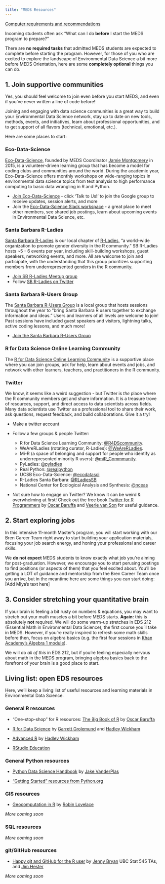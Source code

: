 ```yaml
---
title: "MEDS Resources"
---
```


[Computer requirements and recommendations](https://ucsb-meds.github.io/computer_reqs.html)

Incoming students often ask "What can I do **before** I start the MEDS program to prepare?" 

There are **no required tasks** that admitted MEDS students are expected to complete before starting the program. However, for those of you who are excited to explore the landscape of Environmental Data Science a bit more before MEDS Orientation, here are some **completely optional** things you can do.  

## 1. Join supportive communities

Yes, you should feel welcome to join even before you start MEDS, and even if you've never written a line of code before!

Joining and engaging with data science communities is a great way to build your Environmental Data Science network, stay up to date on new tools, methods, events, and initiatives, learn about professional opportunities, and to get support of all flavors (technical, emotional, etc.). 

Here are some places to start: 

### Eco-Data-Science

[Eco-Data-Science](https://eco-data-science.github.io/), founded by MEDS Coordinator [Jamie Montgomery](https://www.jamiecmontgomery.com/) in 2015, is a volunteer-driven learning group that has become a model for coding clubs and communities around the world. During the academic year, Eco-Data-Science offers monthly workshops on wide-ranging topics in environmental data science topics from text analysis to high performance computing to basic data wrangling in R and Python. 

- [Join Eco-Data-Science](https://eco-data-science.github.io/) - click 'Talk to Us!' to join the Google group to receive updates, session alerts, and more
- Join the [Eco-Data-Science Slack workspace](ecodatascience.slack.com) - a great place to meet other members, see shared job postings, learn about upcoming events in Environmental Data Science, etc.

### Santa Barbara R-Ladies

[Santa Barbara R-Ladies](https://www.meetup.com/rladies-santa-barbara/) is our local chapter of [R-Ladies](https://rladies.org/), "a world-wide organization to promote gender diversity in the R community." SB R-Ladies hosts ~5 - 6 events per year, including skill-building workshops, guest speakers, networking events, and more. All are welcome to join and participate, with the understanding that this group prioritizes supporting members from underrepresented genders in the R community. 

- [Join SB R-Ladies Meetup group](https://www.meetup.com/rladies-santa-barbara/)
- Follow [SB R-Ladies on Twitter](https://twitter.com/RLadiesSB)

### Santa Barbara R-Users Group

The [Santa Barbara R-Users Group](https://www.meetup.com/Santa-Barbara-R-Users-Group/) is a local group that hosts sessions throughout the year to "bring Santa Barbara R users together to exchange information and ideas." Users and learners of all levels are welcome to join! Past sessions have included guest speakers and visitors, lightning talks, active coding lessons, and much more! 

- [Join the Santa Barbara R-Users Group](https://www.meetup.com/Santa-Barbara-R-Users-Group/)

### R for Data Science Online Learning Community

The [R for Data Science Online Learning Community](https://www.rfordatasci.com/) is a supportive place where you can join groups, ask for help, learn about events and jobs, and network with other learners, teachers, and practitioners in the R community.

### Twitter

We know, it seems like a weird suggestion - but Twitter is *the* place where the R community members get and share information. It is a treasure trove of resources, support, and direct access to data scientists across fields. Many data scientists use Twitter as a professional tool to share their work, ask questions, request feedback, and build collaborations. Give it a try! 

- Make a twitter account
- Follow a few groups & people Twitter: 

  - R for Data Science Learning Community: [\@R4DScommunity](https://twitter.com/R4DScommunity). 
  - WeAreRLadies (rotating curator, R-Ladies): [\@WeAreRLadies](https://twitter.com/WeAreRLadies). 
  - Mi-R (a space of belonging and support for people who identify as underrepresented minority R users): [\@miR_Commmunity](https://twitter.com/miR_community). 
  - PyLadies: [\@pyladies](https://twitter.com/pyladies)
  - Real Python: [\@realpython](https://twitter.com/realpython)
  - UCSB Eco-Data-Science: [\@ecodatasci](https://twitter.com/ecodatasci)
  - R-Ladies Santa Barbara: [\@RLadiesSB](https://twitter.com/RLadiesSB)
  - National Center for Ecological Analysis and Synthesis: [\@nceas](https://twitter.com/nceas)
        
- Not sure how to engage on Twitter? We know it can be weird & overwhelming at first! Check out the free book [Twitter for R Programmers](https://www.t4rstats.com/) by [Oscar Baruffa](https://twitter.com/OscarBaruffa) and [Veerle van Son](https://twitter.com/veerlevanson) for useful guidance.

## 2. Start exploring jobs

In this intensive 11-month Master's program, you will start working with our Bren Career Team right away to start building your application materials, focusing your job search energy, and honing your professional and career skills.

We **do not expect** MEDS students to know exactly what job you're aiming for post-graduation. However, we encourage you to start perusing postings to find positions (or aspects of them) that you feel excited about. You'll be getting a LOT of guidance and mentorship from the Bren Career Team once you arrive, but in the meantime here are some things you can start doing: [Add Miya's text here]

## 3. Consider stretching your quantitative brain

If your brain is feeling a bit rusty on numbers & equations, you may want to stretch out your math muscles a bit before MEDS starts. **Again:** this is absolutely **not** required. We will do some warm-up stretches in EDS 212 (Essential Math in Environmental Data Science), the first course you'll take in MEDS. However, if you're really inspired to refresh some math skills before then, focus on algebra basics (e.g. the first four sessions in [Khan Academy's Algebra 1 module](https://www.khanacademy.org/math/algebra)).

We will do *all of this* in EDS 212, but if you're feeling especially nervous about math in the MEDS program, bringing algebra basics back to the forefront of your brain is a good place to start. 

## Living list: open EDS resources

Here, we'll keep a living list of useful resources and learning materials in Environmental Data Science. 

### General R resources

- "One-stop-shop" for R resources: [The Big Book of R](https://www.bigbookofr.com/) by [Oscar Baruffa](https://twitter.com/OscarBaruffa)

- [R for Data Science](https://r4ds.had.co.nz/) by [Garrett Grolemund](https://github.com/garrettgman) and [Hadley Wickham](http://hadley.nz/)

- [Advanced R](http://adv-r.had.co.nz/) by [Hadley Wickham](http://hadley.nz/)

- [RStudio Education](https://education.rstudio.com/)

### General Python resources

- [Python Data Science Handbook](https://jakevdp.github.io/PythonDataScienceHandbook/) by [Jake VanderPlas](http://vanderplas.com/)

- ["Getting Started" resources from Python.org](https://www.python.org/about/gettingstarted/)

### GIS resources

- [Geocomputation in R](https://geocompr.robinlovelace.net/intro.html) by [Robin Lovelace](https://www.robinlovelace.net/)

*More coming soon*

### SQL resources

*More coming soon*

### git/GitHub resources

- [Happy git and GitHub for the R user](https://happygitwithr.com/) by [Jenny Bryan](https://jennybryan.org/about/)
 UBC Stat 545 TAs, and [Jim Hester](https://www.jimhester.com/)
 
 *More coming soon*
 





